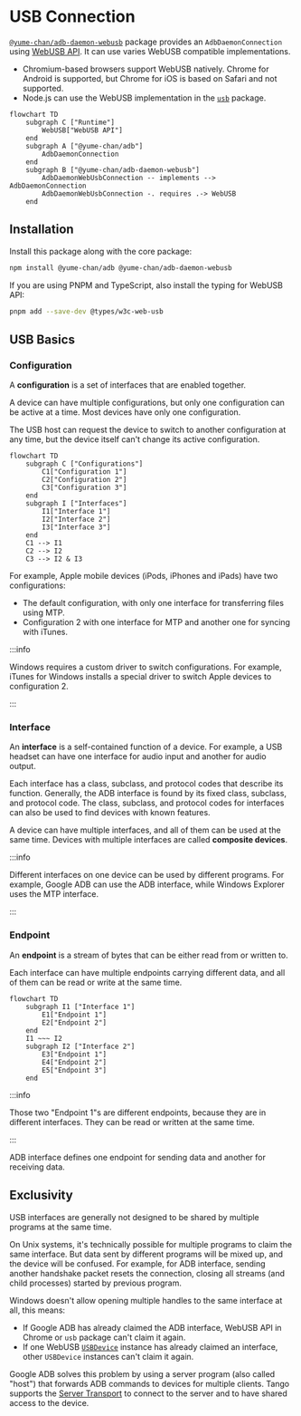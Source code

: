 # USB Connection

[`@yume-chan/adb-daemon-webusb`](https://www.npmjs.com/package/@yume-chan/adb-daemon-webusb) package provides an `AdbDaemonConnection` using [WebUSB API](https://developer.mozilla.org/en-US/docs/Web/API/WebUSB_API). It can use varies WebUSB compatible implementations.

- Chromium-based browsers support WebUSB natively. Chrome for Android is supported, but Chrome for iOS is based on Safari and not supported.
- Node.js can use the WebUSB implementation in the [`usb`](https://www.npmjs.com/package/usb) package.

```mermaid
flowchart TD
    subgraph C ["Runtime"]
        WebUSB["WebUSB API"]
    end
    subgraph A ["@yume-chan/adb"]
        AdbDaemonConnection
    end
    subgraph B ["@yume-chan/adb-daemon-webusb"]
        AdbDaemonWebUsbConnection -- implements --> AdbDaemonConnection
        AdbDaemonWebUsbConnection -. requires .-> WebUSB
    end
```

## Installation

Install this package along with the core package:

```sh npm2yarn
npm install @yume-chan/adb @yume-chan/adb-daemon-webusb
```

If you are using PNPM and TypeScript, also install the typing for WebUSB API:

```sh title="shell"
pnpm add --save-dev @types/w3c-web-usb
```

## USB Basics

### Configuration

A **configuration** is a set of interfaces that are enabled together.

A device can have multiple configurations, but only one configuration can be active at a time. Most devices have only one configuration.

The USB host can request the device to switch to another configuration at any time, but the device itself can't change its active configuration.

```mermaid
flowchart TD
    subgraph C ["Configurations"]
        C1["Configuration 1"]
        C2["Configuration 2"]
        C3["Configuration 3"]
    end
    subgraph I ["Interfaces"]
        I1["Interface 1"]
        I2["Interface 2"]
        I3["Interface 3"]
    end
    C1 --> I1
    C2 --> I2
    C3 --> I2 & I3
```

For example, Apple mobile devices (iPods, iPhones and iPads) have two configurations:

- The default configuration, with only one interface for transferring files using MTP.
- Configuration 2 with one interface for MTP and another one for syncing with iTunes.

:::info

Windows requires a custom driver to switch configurations. For example, iTunes for Windows installs a special driver to switch Apple devices to configuration 2.

:::

### Interface

An **interface** is a self-contained function of a device. For example, a USB headset can have one interface for audio input and another for audio output.

Each interface has a class, subclass, and protocol codes that describe its function. Generally, the ADB interface is found by its fixed class, subclass, and protocol code. The class, subclass, and protocol codes for interfaces can also be used to find devices with known features.

A device can have multiple interfaces, and all of them can be used at the same time. Devices with multiple interfaces are called **composite devices**.

:::info

Different interfaces on one device can be used by different programs. For example, Google ADB can use the ADB interface, while Windows Explorer uses the MTP interface.

:::

### Endpoint

An **endpoint** is a stream of bytes that can be either read from or written to.

Each interface can have multiple endpoints carrying different data, and all of them can be read or write at the same time.

```mermaid
flowchart TD
    subgraph I1 ["Interface 1"]
        E1["Endpoint 1"]
        E2["Endpoint 2"]
    end
    I1 ~~~ I2
    subgraph I2 ["Interface 2"]
        E3["Endpoint 1"]
        E4["Endpoint 2"]
        E5["Endpoint 3"]
    end
```

:::info

Those two "Endpoint 1"s are different endpoints, because they are in different interfaces. They can be read or written at the same time.

:::

ADB interface defines one endpoint for sending data and another for receiving data.

## Exclusivity

USB interfaces are generally not designed to be shared by multiple programs at the same time.

On Unix systems, it's technically possible for multiple programs to claim the same interface. But data sent by different programs will be mixed up, and the device will be confused. For example, for ADB interface, sending another handshake packet resets the connection, closing all streams (and child processes) started by previous program.

Windows doesn't allow opening multiple handles to the same interface at all, this means:

- If Google ADB has already claimed the ADB interface, WebUSB API in Chrome or `usb` package can't claim it again.
- If one WebUSB [`USBDevice`](https://developer.mozilla.org/en-US/docs/Web/API/USBDevice) instance has already claimed an interface, other `USBDevice` instances can't claim it again.

Google ADB solves this problem by using a server program (also called "host") that forwards ADB commands to devices for multiple clients. Tango supports the [Server Transport](../../server/index.mdx) to connect to the server and to have shared access to the device.
